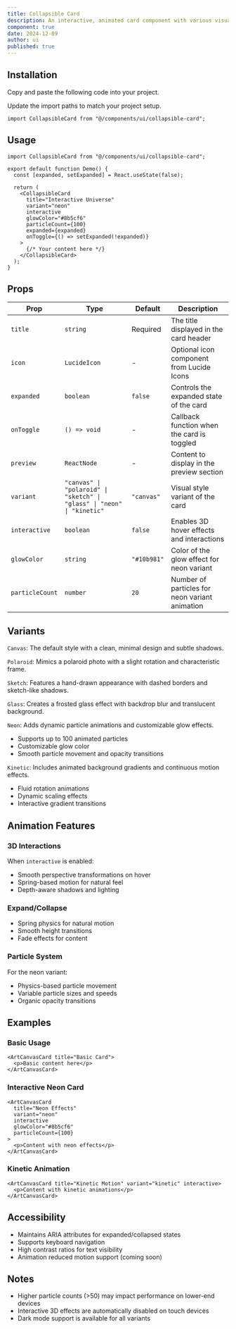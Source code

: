 ```yaml
---
title: Collapsible Card
description: An interactive, animated card component with various visual styles and effects.
component: true
date: 2024-12-09
author: ui
published: true
---
```


<ComponentPreview name="collapsible-card-demo" />

## Installation

<Steps>

<Step>Copy and paste the following code into your project.</Step>

<ComponentSource name="collapsible-card" />

<Step>Update the import paths to match your project setup.</Step>

```tsx
import CollapsibleCard from "@/components/ui/collapsible-card";
```

</Steps>

## Usage

```tsx
import CollapsibleCard from "@/components/ui/collapsible-card";

export default function Demo() {
  const [expanded, setExpanded] = React.useState(false);

  return (
    <CollapsibleCard
      title="Interactive Universe"
      variant="neon"
      interactive
      glowColor="#8b5cf6"
      particleCount={100}
      expanded={expanded}
      onToggle={() => setExpanded(!expanded)}
    >
      {/* Your content here */}
    </CollapsibleCard>
  );
}
```

## Props

| Prop            | Type                                                                   | Default     | Description                                    |
| --------------- | ---------------------------------------------------------------------- | ----------- | ---------------------------------------------- |
| `title`         | `string`                                                               | Required    | The title displayed in the card header         |
| `icon`          | `LucideIcon`                                                           | -           | Optional icon component from Lucide Icons      |
| `expanded`      | `boolean`                                                              | `false`     | Controls the expanded state of the card        |
| `onToggle`      | `() => void`                                                           | -           | Callback function when the card is toggled     |
| `preview`       | `ReactNode`                                                            | -           | Content to display in the preview section      |
| `variant`       | `"canvas" \| "polaroid" \| "sketch" \| "glass" \| "neon" \| "kinetic"` | `"canvas"`  | Visual style variant of the card               |
| `interactive`   | `boolean`                                                              | `false`     | Enables 3D hover effects and interactions      |
| `glowColor`     | `string`                                                               | `"#10b981"` | Color of the glow effect for neon variant      |
| `particleCount` | `number`                                                               | `20`        | Number of particles for neon variant animation |

## Variants

`Canvas`: The default style with a clean, minimal design and subtle shadows.

`Polaroid`: Mimics a polaroid photo with a slight rotation and characteristic frame.

`Sketch`: Features a hand-drawn appearance with dashed borders and sketch-like shadows.

`Glass`: Creates a frosted glass effect with backdrop blur and translucent background.

`Neon`: Adds dynamic particle animations and customizable glow effects.

- Supports up to 100 animated particles
- Customizable glow color
- Smooth particle movement and opacity transitions

`Kinetic`: Includes animated background gradients and continuous motion effects.

- Fluid rotation animations
- Dynamic scaling effects
- Interactive gradient transitions

## Animation Features

### 3D Interactions

When `interactive` is enabled:

- Smooth perspective transformations on hover
- Spring-based motion for natural feel
- Depth-aware shadows and lighting

### Expand/Collapse

- Spring physics for natural motion
- Smooth height transitions
- Fade effects for content

### Particle System

For the neon variant:

- Physics-based particle movement
- Variable particle sizes and speeds
- Organic opacity transitions

## Examples

### Basic Usage

```tsx
<ArtCanvasCard title="Basic Card">
  <p>Basic content here</p>
</ArtCanvasCard>
```

### Interactive Neon Card

```tsx
<ArtCanvasCard
  title="Neon Effects"
  variant="neon"
  interactive
  glowColor="#8b5cf6"
  particleCount={100}
>
  <p>Content with neon effects</p>
</ArtCanvasCard>
```

### Kinetic Animation

```tsx
<ArtCanvasCard title="Kinetic Motion" variant="kinetic" interactive>
  <p>Content with kinetic animations</p>
</ArtCanvasCard>
```

## Accessibility

- Maintains ARIA attributes for expanded/collapsed states
- Supports keyboard navigation
- High contrast ratios for text visibility
- Animation reduced motion support (coming soon)

## Notes

- Higher particle counts (>50) may impact performance on lower-end devices
- Interactive 3D effects are automatically disabled on touch devices
- Dark mode support is available for all variants

